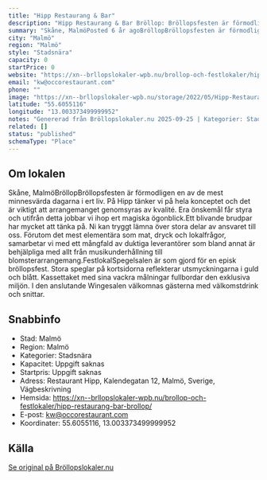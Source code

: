```yaml
---
title: "Hipp Restaurang & Bar"
description: "Hipp Restaurang & Bar Bröllop: Bröllopsfesten är förmodligen en av de mest minnesvärda dagarna i ert liv. På Hipp tänker vi på hela konceptet och det..."
summary: "Skåne, MalmöPosted 6 år agoBröllopBröllopsfesten är förmodligen en av de mest minnesvärda dagarna i ert liv. På Hipp tänker vi på hela konceptet och det är viktigt att arrangemanget genomsyras av…"
city: "Malmö"
region: "Malmö"
style: "Stadsnära"
capacity: 0
startPrice: 0
website: "https://xn--brllopslokaler-wpb.nu/brollop-och-festlokaler/hipp-restaurang-bar-brollop/"
email: "kw@occorestaurant.com"
phone: ""
image: "https://xn--brllopslokaler-wpb.nu/storage/2022/05/Hipp-Restaurang-brollopslokal-festlokal-brollop-festvaning.webp"
latitude: "55.6055116"
longitude: "13.003373499999952"
notes: "Genererad från Bröllopslokaler.nu 2025-09-25 | Kategorier: Stadsnära"
related: []
status: "published"
schemaType: "Place"
---
```


## Om lokalen

Skåne, MalmöBröllopBröllopsfesten är förmodligen en av de mest minnesvärda dagarna i ert liv. På Hipp tänker vi på hela konceptet och det är viktigt att arrangemanget genomsyras av kvalité. Era önskemål får styra och utifrån detta jobbar vi ihop ert magiska ögonblick.Ett blivande brudpar har mycket att tänka på. Ni kan tryggt lämna över stora delar av ansvaret till oss. Förutom det mest elementära som mat, dryck och lokalfrågor, samarbetar vi med ett mångfald av duktiga leverantörer som bland annat är behjälpliga med allt från musikunderhållning till blomsterarrangemang.FestlokalSpegelsalen är som gjord för en episk bröllopsfest. Stora speglar på kortsidorna reflekterar utsmyckningarna i guld och blått. Kassettaket med sina vackra målningar fullbordar den exklusiva miljön. I den anslutande Wingesalen välkomnas gästerna med välkomstdrink och snittar.

## Snabbinfo

- Stad: Malmö
- Region: Malmö
- Kategorier: Stadsnära
- Kapacitet: Uppgift saknas
- Startpris: Uppgift saknas
- Adress: Restaurant Hipp, Kalendegatan 12, Malmö, Sverige, Vägbeskrivning
- Hemsida: https://xn--brllopslokaler-wpb.nu/brollop-och-festlokaler/hipp-restaurang-bar-brollop/
- E-post: kw@occorestaurant.com
- Koordinater: 55.6055116, 13.003373499999952

## Källa

[Se original på Bröllopslokaler.nu](https://xn--brllopslokaler-wpb.nu/brollop-och-festlokaler/hipp-restaurang-bar-brollop/)
